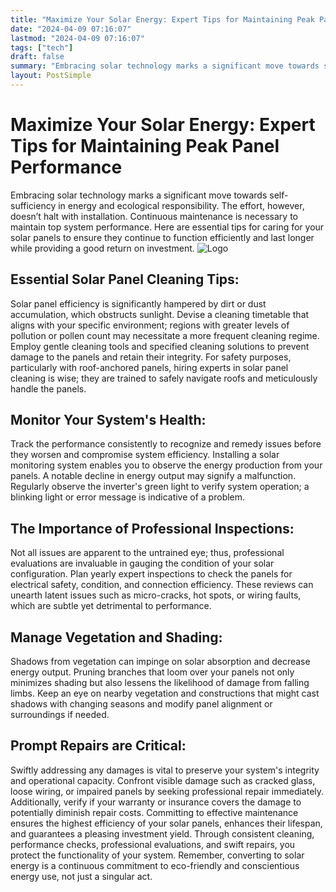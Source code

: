 ```yaml
---
title: "Maximize Your Solar Energy: Expert Tips for Maintaining Peak Panel Performance"
date: "2024-04-09 07:16:07"
lastmod: "2024-04-09 07:16:07"
tags: ["tech"]
draft: false
summary: "Embracing solar technology marks a significant move towards self-sufficiency in energy and ecological responsibility. The effort, however, doesn’t halt with installation. Continuous maintenance is necessary to maintain top system performance. Here are essential tips for caring for your solar panels to ensure they continue to function efficiently and last longer while providing a good return on investment."
layout: PostSimple
---
```

# Maximize Your Solar Energy: Expert Tips for Maintaining Peak Panel Performance
Embracing solar technology marks a significant move towards self-sufficiency in energy and ecological responsibility. The effort, however, doesn’t halt with installation. Continuous maintenance is necessary to maintain top system performance. Here are essential tips for caring for your solar panels to ensure they continue to function efficiently and last longer while providing a good return on investment.
<img alt="Logo" src="https://cdn.seniorsselection.com/src_image/e1a4935c96b994703d498b44feef2aa7.webp"/>
## Essential Solar Panel Cleaning Tips:
Solar panel efficiency is significantly hampered by dirt or dust accumulation, which obstructs sunlight. Devise a cleaning timetable that aligns with your specific environment; regions with greater levels of pollution or pollen count may necessitate a more frequent cleaning regime. Employ gentle cleaning tools and specified cleaning solutions to prevent damage to the panels and retain their integrity. For safety purposes, particularly with roof-anchored panels, hiring experts in solar panel cleaning is wise; they are trained to safely navigate roofs and meticulously handle the panels.
## Monitor Your System's Health:
Track the performance consistently to recognize and remedy issues before they worsen and compromise system efficiency. Installing a solar monitoring system enables you to observe the energy production from your panels. A notable decline in energy output may signify a malfunction. Regularly observe the inverter's green light to verify system operation; a blinking light or error message is indicative of a problem.
## The Importance of Professional Inspections:
Not all issues are apparent to the untrained eye; thus, professional evaluations are invaluable in gauging the condition of your solar configuration. Plan yearly expert inspections to check the panels for electrical safety, condition, and connection efficiency. These reviews can unearth latent issues such as micro-cracks, hot spots, or wiring faults, which are subtle yet detrimental to performance.
## Manage Vegetation and Shading:
Shadows from vegetation can impinge on solar absorption and decrease energy output. Pruning branches that loom over your panels not only minimizes shading but also lessens the likelihood of damage from falling limbs. Keep an eye on nearby vegetation and constructions that might cast shadows with changing seasons and modify panel alignment or surroundings if needed.
## Prompt Repairs are Critical:
Swiftly addressing any damages is vital to preserve your system's integrity and operational capacity. Confront visible damage such as cracked glass, loose wiring, or impaired panels by seeking professional repair immediately. Additionally, verify if your warranty or insurance covers the damage to potentially diminish repair costs.
Committing to effective maintenance ensures the highest efficiency of your solar panels, enhances their lifespan, and guarantees a pleasing investment yield. Through consistent cleaning, performance checks, professional evaluations, and swift repairs, you protect the functionality of your system. Remember, converting to solar energy is a continuous commitment to eco-friendly and conscientious energy use, not just a singular act.
        